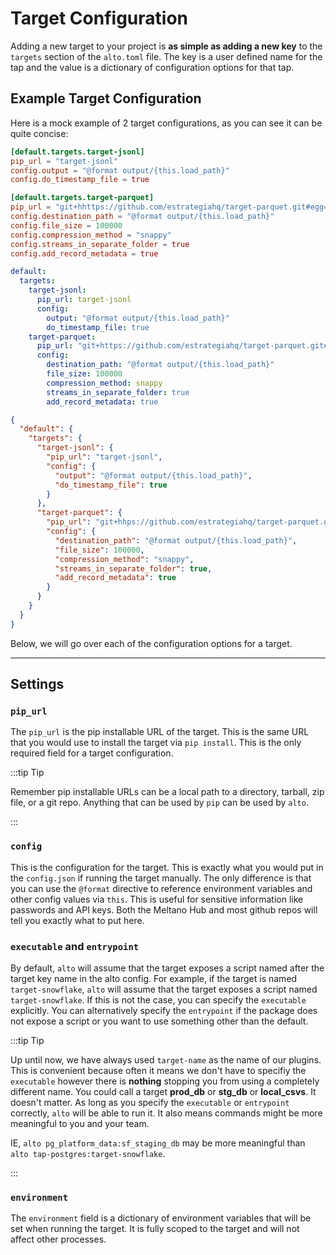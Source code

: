 
# Target Configuration

Adding a new target to your project is **as simple as adding a new key** to the `targets` section of the `alto.toml` file. The key is a user defined name for the tap and the value is a dictionary of configuration options for that tap.

## Example Target Configuration

Here is a mock example of 2 target configurations, as you can see it can be quite concise:

<Tabs>
<TabItem value="toml" label="TOML" default>

```toml title="alto.toml"
[default.targets.target-jsonl]
pip_url = "target-jsonl"
config.output = "@format output/{this.load_path}"
config.do_timestamp_file = true

[default.targets.target-parquet]
pip_url = "git+hhttps://github.com/estrategiahq/target-parquet.git#egg=target-parquet"
config.destination_path = "@format output/{this.load_path}"
config.file_size = 100000
config.compression_method = "snappy"
config.streams_in_separate_folder = true
config.add_record_metadata = true
```

</TabItem>
<TabItem value="yaml" label="YAML">

```yaml title="alto.yaml"
default:
  targets:
    target-jsonl:
      pip_url: target-jsonl
      config:
        output: "@format output/{this.load_path}"
        do_timestamp_file: true
    target-parquet:
      pip_url: "git+https://github.com/estrategiahq/target-parquet.git#egg=target-parquet"
      config:
        destination_path: "@format output/{this.load_path}"
        file_size: 100000
        compression_method: snappy
        streams_in_separate_folder: true
        add_record_metadata: true
```

</TabItem>
<TabItem value="json" label="JSON">

```json title="alto.json"
{
  "default": {
    "targets": {
      "target-jsonl": {
        "pip_url": "target-jsonl",
        "config": {
          "output": "@format output/{this.load_path}",
          "do_timestamp_file": true
        }
      },
      "target-parquet": {
        "pip_url": "git+hhps://github.com/estrategiahq/target-parquet.git#egg=target-parquet",
        "config": {
          "destination_path": "@format output/{this.load_path}",
          "file_size": 100000,
          "compression_method": "snappy",
          "streams_in_separate_folder": true,
          "add_record_metadata": true
        }
      }
    }
  }
}
```

</TabItem>
</Tabs>

Below, we will go over each of the configuration options for a target.

___

## Settings

### `pip_url`

The `pip_url` is the pip installable URL of the target. This is the same URL that you would use to install the target via `pip install`. This is the only required field for a target configuration.

:::tip Tip

Remember pip installable URLs can be a local path to a directory, tarball, zip file, or a git repo. Anything that can be used by `pip` can be used by `alto`.

:::

### `config`

This is the configuration for the target. This is exactly what you would put in the `config.json` if running the target manually. The only difference is that you can use the `@format` directive to reference environment variables and other config values via `this`. This is useful for sensitive information like passwords and API keys. Both the Meltano Hub and most github repos will tell you exactly what to put here.

### `executable` and `entrypoint`

By default, `alto` will assume that the target exposes a script named after the target key name in the alto config. For example, if the target is named `target-snowflake`, `alto` will assume that the target exposes a script named `target-snowflake`. If this is not the case, you can specify the `executable` explicitly. You can alternatively specify the `entrypoint` if the package does not expose a script or you want to use something other than the default.

:::tip Tip

Up until now, we have always used `target-name` as the name of our plugins. This is convenient because often it means we don't have to specifiy the `executable` however there is **nothing** stopping you from using a completely different name. You could call a target **prod_db** or **stg_db** or **local_csvs**. It doesn't matter. As long as you specify the `executable` or `entrypoint` correctly, `alto` will be able to run it. It also means commands might be more meaningful to you and your team.

IE, `alto pg_platform_data:sf_staging_db` may be more meaningful than `alto tap-postgres:target-snowflake`.

:::

### `environment`

The `environment` field is a dictionary of environment variables that will be set when running the target. It is fully scoped to the target and will not affect other processes.
